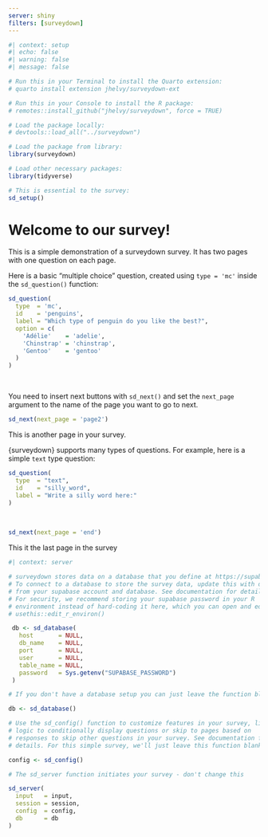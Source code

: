 ```yaml
---
server: shiny
filters: [surveydown]
---
```


```r
#| context: setup
#| echo: false
#| warning: false
#| message: false

# Run this in your Terminal to install the Quarto extension:
# quarto install extension jhelvy/surveydown-ext

# Run this in your Console to install the R package:
# remotes::install_github("jhelvy/surveydown", force = TRUE)

# Load the package locally:
# devtools::load_all("../surveydown")

# Load the package from library:
library(surveydown)

# Load other necessary packages:
library(tidyverse)

# This is essential to the survey:
sd_setup()
```

::: {#welcome .sd-page}

# Welcome to our survey!

This is a simple demonstration of a surveydown survey. It has two pages with one question on each page.

Here is a basic "multiple choice" question, created using `type = 'mc'` inside the `sd_question()` function:

```r
sd_question(
  type  = 'mc',
  id    = 'penguins',
  label = "Which type of penguin do you like the best?",
  option = c(
    'Adélie'    = 'adelie',
    'Chinstrap' = 'chinstrap',
    'Gentoo'    = 'gentoo'
  )
)
```

<br>

You need to insert next buttons with `sd_next()` and set the `next_page` argument to the name of the page you want to go to next.

```r
sd_next(next_page = 'page2')
```

:::

::: {#page2 .sd-page}

This is another page in your survey.

{surveydown} supports many types of questions. For example, here is a simple `text` type question:

```r
sd_question(
  type  = "text",
  id    = "silly_word",
  label = "Write a silly word here:"
)
```
 
<br>

```r
sd_next(next_page = 'end')
```

:::

::: {#end .sd-page}

This it the last page in the survey

:::

```r
#| context: server

# surveydown stores data on a database that you define at https://supabase.com/
# To connect to a database to store the survey data, update this with details
# from your supabase account and database. See documentation for details.
# For security, we recommend storing your supabase password in your R
# environment instead of hard-coding it here, which you can open and edit with
# usethis::edit_r_environ()

 db <- sd_database(
   host       = NULL,
   db_name    = NULL,
   port       = NULL,
   user       = NULL,
   table_name = NULL,
   password   = Sys.getenv("SUPABASE_PASSWORD")
 )

# If you don't have a database setup you can just leave the function blank.

db <- sd_database()

# Use the sd_config() function to customize features in your survey, like
# logic to conditionally display questions or skip to pages based on
# responses to skip other questions in your survey. See documentation for
# details. For this simple survey, we'll just leave this function blank.

config <- sd_config()

# The sd_server function initiates your survey - don't change this

sd_server(
  input   = input,
  session = session,
  config  = config,
  db      = db
)
```
